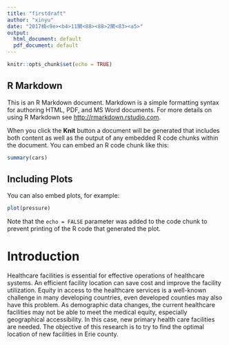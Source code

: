 ```yaml
---
title: "firstdraft"
author: "xinyu"
date: "2017楠<9e><b4>11閺<88><88>2閺<83><a5>"
output:
  html_document: default
  pdf_document: default
---
```


```r
knitr::opts_chunk$set(echo = TRUE)
```

## R Markdown

This is an R Markdown document. Markdown is a simple formatting syntax for authoring HTML, PDF, and MS Word documents. For more details on using R Markdown see <http://rmarkdown.rstudio.com>.

When you click the **Knit** button a document will be generated that includes both content as well as the output of any embedded R code chunks within the document. You can embed an R code chunk like this:

```r
summary(cars)
```

## Including Plots

You can also embed plots, for example:

```r
plot(pressure)
```

Note that the `echo = FALSE` parameter was added to the code chunk to prevent printing of the R code that generated the plot.

# Introduction

Healthcare facilities is essential for effective operations of healthcare systems. An efficient facility location can save cost and improve the facility utilization. Equity in access to the healthcare services is a well-known challenge in many developing countries, even developed counties may also have this problem. As demographic data changes, the current healthcare facilities may not be able to meet the medical equity, especially geographical accessibility. In this case, new primary health care facilities are needed. The objective of this research is to try to find the optimal location of new facilities in Erie county.

```r

```

